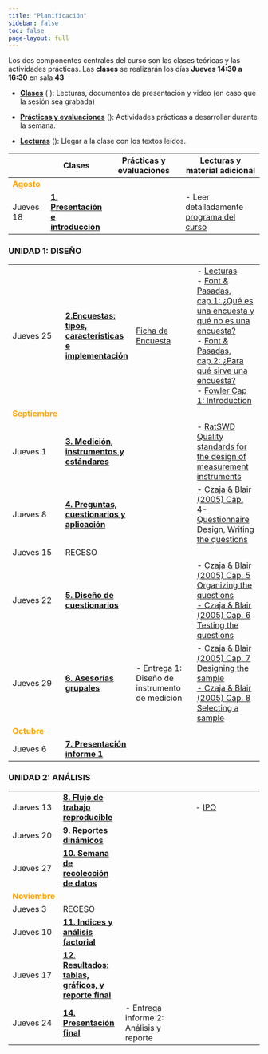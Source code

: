 ---
title: "Planificación"
sidebar: false
toc: false
page-layout: full
---

Los dos componentes centrales del curso son las clases teóricas y las actividades prácticas. Las **clases** se realizarán los días **Jueves  14:30 a 16:30** en sala **43**


- [**Clases**]() (<i class="fas fa-chalkboard-teacher"></i> ): Lecturas, documentos de presentación y video (en caso que la sesión sea grabada)

- [**Prácticas y evaluaciones**]() (<i class="fas fa-user-edit"></i>): Actividades prácticas a desarrollar durante la semana.

- [**Lecturas**]() (<i class="fas fa-book-reader"></i>): Llegar a la clase con los textos leídos.



| |<i class="fas fa-chalkboard-teacher"></i>  Clases  |  <i class="fas fa-user-edit"></i>  Prácticas y evaluaciones | <i class="fas fa-book-reader"></i> Lecturas y material adicional
-----|----|-----------|-----------
<font color="orange"> **Agosto** </font> |   |   |
Jueves 18 | [**1. Presentación e introducción**](/content/01-content.html)  |   | - Leer detalladamente [programa del curso](syllabus.html)

### UNIDAD 1: DISEÑO

|||
-----|-----|-----------|-----------
Jueves 25 | [**2.Encuestas: tipos, características e implementación **](/content/02-content.html)   |  [Ficha de Encuesta](02-content.html#actividad-ficha-de-encuestas)  | - [Lecturas](01-content.html#lecturas) <br> - [Font & Pasadas, cap.1: ¿Qué es una encuesta y qué no es una encuesta?](files/lecturas/Font&Pasadas2016LasEncuestasdeOpinion.pdf) <br>- [Font & Pasadas, cap.2: ¿Para qué sirve una encuesta?](files/lecturas/Font&Pasadas2016LasEncuestasdeOpinion.pdf) <br>- [Fowler Cap 1: Introduction](files/lecturas/Fowler2013Survey Research Methods.pdf)
<font color="orange"> **Septiembre** </font> |   |   |
Jueves 1 | [**3. Medición, instrumentos y estándares**](/content/03-content.html)  |   | - [RatSWD Quality standards for the design of measurement instruments](files/lecturas/RatSWD_WP_245.pdf)
Jueves 8 | [**4. Preguntas, cuestionarios y aplicación**](/content/04-content.html)  |   | [- Czaja & Blair (2005) Cap. 4- Questionnaire Design, Writing the questions](files/lecturas/Czaja&Blair2005Designing-Surveys.pdf)
Jueves 15 | RECESO  |   |
Jueves 22 | [**5. Diseño de cuestionarios**](/content/05-content.html)  |   | - [Czaja & Blair (2005) Cap. 5 Organizing the questions <br> - Czaja & Blair (2005) Cap. 6  Testing  the questions](files/lecturas/Czaja&Blair2005Designing-Surveys.pdf)
Jueves 29 | [**6. Asesorías grupales**]()  | - Entrega 1: Diseño de instrumento de medición  |- [Czaja & Blair (2005) Cap. 7 Designing the sample <br> - Czaja & Blair (2005) Cap. 8  Selecting a sample](files/lecturas/Czaja&Blair2005Designing-Surveys.pdf)
<font color="orange"> **Octubre** </font> |   |   |
Jueves 6 | [**7. Presentación informe 1**]()  |   |

### UNIDAD 2: ANÁLISIS

|||
-----|---------|-----------|-----------
Jueves 13 | [**8. Flujo de trabajo reproducible**](/content/08-content.html)  |   | - [IPO](https://lisa-coes.com/ipo-repro/)
Jueves 20 | [**9. Reportes dinámicos**](/content/09-content.html)  |   |
Jueves 27 | [**10. Semana de recolección de datos**]()  |   |
<font color="orange"> **Noviembre** </font> |   |   |
Jueves 3 | RECESO  |   |
Jueves 10 | [**11. Indices y análisis factorial** ](/content/09-content.html)  |   |
Jueves 17 | [**12. Resultados: tablas, gráficos, y reporte final **]()  |   |
Jueves 24 | [**14. Presentación final**]()  | - Entrega informe 2: Análisis y reporte  |
